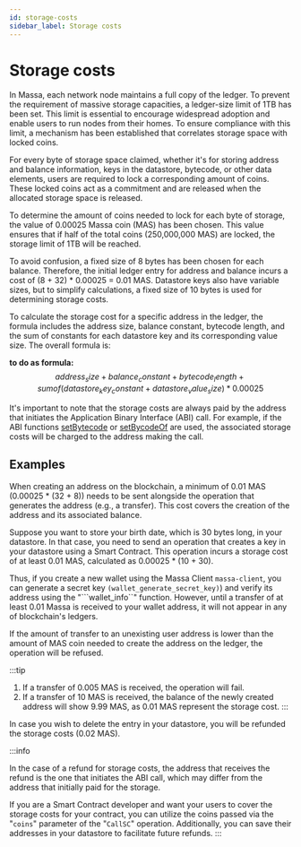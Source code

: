 ```yaml
---
id: storage-costs
sidebar_label: Storage costs
---
```


# Storage costs

In Massa, each network node maintains a full copy of the ledger. To prevent the requirement of massive storage capacities, a ledger-size limit of 1TB has been set. This limit is essential to encourage widespread adoption and enable users to run nodes from their homes. To ensure compliance with this limit, a mechanism has been established that correlates storage space with locked coins.

For every byte of storage space claimed, whether it's for storing address and balance information, keys in the datastore, bytecode, or other data elements, users are required to lock a corresponding amount of coins. These locked coins act as a commitment and are released when the allocated storage space is released.

To determine the amount of coins needed to lock for each byte of storage, the value of 0.00025 Massa coin (MAS) has been chosen. This value ensures that if half of the total coins (250,000,000 MAS) are locked, the storage limit of 1TB will be reached.

To avoid confusion, a fixed size of 8 bytes has been chosen for each balance. Therefore, the initial ledger entry for address and balance incurs a cost of (8 + 32) * 0.00025 = 0.01 MAS. Datastore keys also have variable sizes, but to simplify calculations, a fixed size of 10 bytes is used for determining storage costs.

To calculate the storage cost for a specific address in the ledger, the formula includes the address size, balance constant, bytecode length, and the sum of constants for each datastore key and its corresponding value size. The overall formula is:

**to do as formula:**
$$address_size + balance_constant + bytecode_length + sum of (datastore_key_constant + datastore_value_size) * 0.00025$$

It's important to note that the storage costs are always paid by the address that initiates the Application Binary Interface (ABI) call. For example, if the ABI functions [setBytecode](https://as-sdk.docs.massa.net/functions/setBytecode.html) or [setBycodeOf](https://as-sdk.docs.massa.net/functions/setBytecodeOf.html) are used, the associated storage costs will be charged to the address making the call.


## Examples
When creating an address on the blockchain, a minimum of 0.01 MAS (0.00025 * (32 + 8)) needs to be sent alongside the operation that generates the address (e.g., a transfer). This cost covers the creation of the address and its associated balance.


Suppose you want to store your birth date, which is 30 bytes long, in your datastore. In that case, you need to send an operation that creates a key in your datastore using a Smart Contract. This operation incurs a storage cost of at least 0.01 MAS, calculated as 0.00025 * (10 + 30).

Thus, if you create a new wallet using the Massa Client ```massa-client```, you can generate a secret key ```(wallet_generate_secret_key)```) and verify its address using the "```wallet_info``" function. However, until a transfer of at least 0.01 Massa is received to your wallet address, it will not appear in any of blockchain's ledgers.

If the amount of transfer to an unexisting user address is lower than the amount of MAS coin needed to create the address on the ledger, the operation will be refused. 

:::tip
1. If a transfer of 0.005 MAS is received, the operation will fail. 
2. If a transfer of 10 MAS is received, the balance of the newly created address will show 9.99 MAS, as 0.01 MAS represent the storage cost.
:::

In case you wish to delete the entry in your datastore, you will be refunded the storage costs (0.02 MAS).

:::info

In the case of a refund for storage costs, the address that receives the refund is the one that initiates the ABI call, which may differ from the address that initially paid for the storage.

If you are a Smart Contract developer and want your users to cover the storage costs for your contract, you can utilize the coins passed via the "```coins```" parameter of the "```CallSC```" operation. Additionally, you can save their addresses in your datastore to facilitate future refunds.
:::

